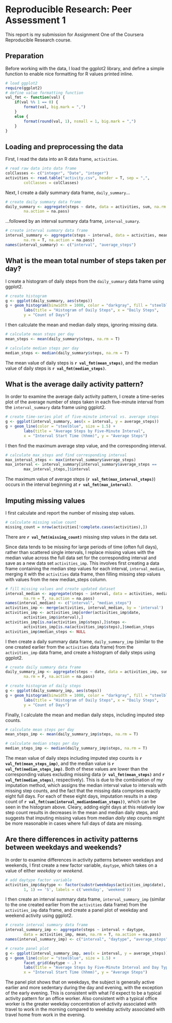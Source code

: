 # Reproducible Research: Peer Assessment 1

This report is my submission for Assignment One of the Coursera Reproducible
Research course.

## Preparation
Before working with the data, I load the ggplot2 library, and define a
simple function to enable nice formatting for R values printed inline.

```r
# load ggplot2
require(ggplot2)
# define value formatting function
val_fmt <- function(val) {
    if(val %% 1 == 0) {
        format(val, big.mark = ",")
    }
    else {
        format(round(val, 1), nsmall = 1, big.mark = ",")
    }
}
```

## Loading and preprocessing the data

First, I read the data into an R data frame, ```activities```.

```r
# read raw data into data frame
colClasses <- c("integer", "Date", "integer")
activities <- read.table("activity.csv", header = T, sep = ",",
        colClasses = colClasses)
```

Next, I create a daily summary data frame, ```daily_summary```...

```r
# create daily summary data frame
daily_summary <- aggregate(steps ~ date, data = activities, sum, na.rm = F,
        na.action = na.pass)
```

...followed by an interval summary data frame, ```interval_sumary```.

```r
# create interval summary data frame
interval_summary <- aggregate(steps ~ interval, data = activities, mean,
        na.rm = T, na.action = na.pass)
names(interval_summary) <- c("interval", "average_steps")
```

## What is the mean total number of steps taken per day?

I create a histogram of daily steps from the ```daily_summary``` data frame
using ggplot2.

```r
# create histogram
g <- ggplot(daily_summary, aes(steps))
g + geom_histogram(binwidth = 1000, color = "darkgray", fill = "steelblue") +
        labs(title = "Histogram of Daily Steps", x = "Daily Steps",
        y = "Count of Days")
```

I then calculate the mean and median daily steps, ignoring missing data.

```r
# calculate mean steps per day
mean_steps <- mean(daily_summary$steps, na.rm = T)

# calculate median steps per day
median_steps <- median(daily_summary$steps, na.rm = T)
```

The mean value of daily steps is **`r val_fmt(mean_steps)`**, and the median
value of daily steps is **`r val_fmt(median_steps)`**.

## What is the average daily activity pattern?

In order to examine the average daily activity pattern, I create a time-series
plot of the average number of steps taken in each five-minute interval from the
```interval_summary``` data frame using ggplot2.

```r
# create time-series plot of five-minute interval vs. average steps
g <- ggplot(interval_summary, aes(x = interval, y = average_steps))
g + geom_line(color = "steelblue", size = 1.5) +
        labs(title = "Average Steps by Five-Minute Interval",
        x = "Interval Start Time (hhmm)", y = "Average Steps")
```

I then find the maximum average step value, and the corresponding interval.

```r
# calculate max_steps and find corresponding interval
max_interval_steps <- max(interval_summary$average_steps)
max_interval <- interval_summary[interval_summary$average_steps ==
        max_interval_steps,]$interval
```

The maximum value of average steps (**`r val_fmt(max_interval_steps)`**) occurs
in the  interval beginning at **`r val_fmt(max_interval)`**.

## Imputing missing values

I first calculate and report the number of missing step values.

```r
# calculate missing value count
missing_count = nrow(activities[!complete.cases(activities),])
```

There are **`r val_fmt(missing_count)`** missing step values in the data set.

Since data tends to be missing for large periods of time (often full days),
rather than scattered single intervals, I replace missing values with the
median value across the full data set for the corresponding interval and save
as a new data set ```activities_imp```. This involves first creating a data
frame containing the median step values for each interval,
```interval_median```, merging it with the ```activities``` data frame,
then filling missing step values with values from the new median_steps column.

```r
# fill missing values and create updated dataset
interval_median <- aggregate(steps ~ interval, data = activities, median,
        na.rm = T, na.action = na.pass)
names(interval_median) <- c("interval", "median_steps")
activities_imp <- merge(activities, interval_median, by = 'interval')
activities_imp <- activities_imp[order(activities_imp$date,
        activities_imp$interval),]
activities_imp[is.na(activities_imp$steps),]$steps <-
        activities_imp[is.na(activities_imp$steps),]$median_steps
activities_imp$median_steps <- NULL
```

I then create a daily summary data frame, ```daily_summary_imp``` (similar to
the one created earlier from the ```activities``` data frame) from the
```activities_imp``` data frame, and create a histogram of daily steps using
ggplot2.

```r
# create daily summary data frame
daily_summary_imp <- aggregate(steps ~ date, data = activities_imp, sum,
        na.rm = F, na.action = na.pass)

# create histogram of daily steps
g <- ggplot(daily_summary_imp, aes(steps))
g + geom_histogram(binwidth = 1000, color = "darkgray", fill = "steelblue") +
        labs(title = "Histogram of Daily Steps", x = "Daily Steps",
        y = "Count of Days")
```

Finally, I calculate the mean and median daily steps, including imputed step
counts.

```r
# calculate mean steps per day
mean_steps_imp <- mean(daily_summary_imp$steps, na.rm = T)

# calculate median steps per day
median_steps_imp <- median(daily_summary_imp$steps, na.rm = T)
```

The mean value of daily steps including imputed step counts is
**`r val_fmt(mean_steps_imp)`**, and the median value is
**`r val_fmt(median_steps_imp)`**. Both of these values are lower than the
corresponding values excluding missing data (**`r val_fmt(mean_steps)`** and
**`r val_fmt(median_steps)`**, respectively). This is due to the combination of
my imputation method, which assigns the median interval value to intervals with
missing step counts, and the fact that the missing data comprises exactly eight
full days. For each of these eight days, imputation results in a step count of
**`r val_fmt(sum(interval_median$median_steps))`**, which can be seen in the
histogram above. Cleary, adding eight days at this relatively low step count
results in decreases in the mean and median daily steps, and suggests that
imputing missing values from median *daily* step counts might be more reasonable
in cases where full days of data are missing.

## Are there differences in activity patterns between weekdays and weekends?

In order to examine differences in activity patterns between weekdays and
weekends, I first create a new factor variable, ```daytype```, which takes on
a value of either *weekday* or *weekend*.

```r
# add daytype factor variable
activities_imp$daytype <- factor(substr(weekdays(activities_imp$date),
        1, 1) == 'S', labels = c('weekday', 'weekend'))
```

I then create an interval summary data frame, ```interval_summary_imp```
(similar to the one created earlier from the ```activities``` data frame) from
the ```activities_imp``` data frame, and create a panel plot of weekday and
weekend activity using ggplot2.

```r
# create interval summary data frame
interval_summary_imp <- aggregate(steps ~ interval + daytype,
        data = activities_imp, mean, na.rm = T, na.action = na.pass)
names(interval_summary_imp) <- c("interval", "daytype", "average_steps")

# create panel plot
g <- ggplot(interval_summary_imp, aes(x = interval, y = average_steps))
g + geom_line(color = "steelblue", size = 1.5) +
        facet_grid(daytype ~ .) +
        labs(title = "Average Steps by Five-Minute Interval and Day Type",
        x = "Interval Start Time (hhmm)", y = "Average Steps")
```

The panel plot shows that on weekdays, the subject is generally
active earlier and more sedentary during the day and evening, with the
exception of the early evening. This is consistent with what I'd expect to be
a typical activity pattern for an office worker. Also consistent with a
typical office worker is the greater weekday concentration of activity
associated with travel to work in the morning compared to weekday activity
associated with travel home from work in the evening.
